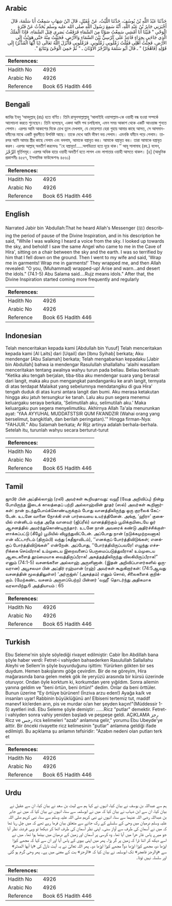 ## Arabic


<div dir="rtl" lang="ar" style={{fontSize:'larger',backgroundColor:'#f8f9fa',padding:20}}>
حَدَّثَنَا عَبْدُ اللَّهِ بْنُ يُوسُفَ، حَدَّثَنَا اللَّيْثُ، عَنْ عُقَيْلٍ، قَالَ ابْنُ شِهَابٍ سَمِعْتُ أَبَا سَلَمَةَ، قَالَ أَخْبَرَنِي جَابِرُ بْنُ عَبْدِ اللَّهِ، أَنَّهُ سَمِعَ رَسُولَ اللَّهِ صلى الله عليه وسلم يُحَدِّثُ عَنْ فَتْرَةِ الْوَحْىِ ‏"‏ فَبَيْنَا أَنَا أَمْشِي سَمِعْتُ صَوْتًا مِنَ السَّمَاءِ فَرَفَعْتُ بَصَرِي قِبَلَ السَّمَاءِ، فَإِذَا الْمَلَكُ الَّذِي جَاءَنِي بِحِرَاءٍ قَاعِدٌ عَلَى كُرْسِيٍّ بَيْنَ السَّمَاءِ وَالأَرْضِ، فَجَئِثْتُ مِنْهُ حَتَّى هَوَيْتُ إِلَى الأَرْضِ، فَجِئْتُ أَهْلِي فَقُلْتُ زَمِّلُونِي زَمِّلُونِي‏.‏ فَزَمَّلُونِي فَأَنْزَلَ اللَّهُ تَعَالَى ‏(‏يَا أَيُّهَا الْمُدَّثِّرُ‏)‏ إِلَى قَوْلِهِ ‏(‏فَاهْجُرْ‏)‏ ‏"‏ ـ قَالَ أَبُو سَلَمَةَ وَالرِّجْزَ الأَوْثَانَ ـ ‏"‏ ثُمَّ حَمِيَ الْوَحْىُ وَتَتَابَعَ ‏"‏‏.‏
</div>
<div style={{backgroundColor:'#f8f9fa',padding:20, marginBottom: 10}}><table> <thead> <tr> <th>References:</th> <th></th> </tr> </thead> <tbody><tr><td>Hadith No</td><td>4926</td></tr><tr><td>Arabic No</td><td>4926</td></tr><tr><td>Reference</td><td>Book 65 Hadith 446</td></tr></tbody></table></div>

## Bengali


<div dir="ltr" lang="bn" style={{fontSize:'larger',backgroundColor:'#f8f9fa',padding:20}}>
জাবির ইবনু ‘আবদুল্লাহ্ (রাঃ) হতে বর্ণিত। তিনি রাসূলসাল্লাল্লাহু ‘আলাইহি ওয়াসাল্লাম-কে ওয়াহী বন্ধ হওয়া সম্পর্কে আলোচনা করতে শুনেছেন। তিনি বলেছেন, একদা আমি পথ চলছিলাম, এমন সময় আকাশ থেকে একটি আওয়াজ শুনতে পেলাম। এরপর আমি আকাশের দিকে চোখ তুলে দেখলাম, যে ফেরেশতা হেরা গুহায় আমার কাছে আসত, সে আসমান-যমীনের মাঝে একটি কুরসীতে উপবিষ্ট আছে। তাকে দেখে আমি ভীষণ ভয় পেলাম। এমনকি যমীনে পড়ে গেলাম। তারপর আমি আমার স্ত্রীর কাছে গেলাম এবং বললাম, আমাকে বস্ত্রাবৃত কর। আমাকে বস্ত্রাবৃত কর। তারা আমাকে বস্ত্রাবৃত করল। এরপর আল্লাহ্ অবতীর্ণ করলেনঃ ‘‘হে বস্ত্রাবৃত!.....অপবিত্রতা হতে দূরে থাক।’’ আবূ সালামাহ (রহ.) বলেন, الرِّجْزَ মূর্তিসমূহ। এরপর অধিক হারে ওয়াহী অবতীর্ণ হতে লাগল এবং লাগাতার ওয়াহী আসতে থাকল। [৪] (আধুনিক প্রকাশনীঃ ৪৫৫৭, ইসলামিক ফাউন্ডেশনঃ ৪৫৬১)
</div>
<div style={{backgroundColor:'#f8f9fa',padding:20, marginBottom: 10}}><table> <thead> <tr> <th>References:</th> <th></th> </tr> </thead> <tbody><tr><td>Hadith No</td><td>4926</td></tr><tr><td>Arabic No</td><td>4926</td></tr><tr><td>Reference</td><td>Book 65 Hadith 446</td></tr></tbody></table></div>

## English


<div dir="ltr" lang="en" style={{fontSize:'larger',backgroundColor:'#f8f9fa',padding:20}}>
Narrated Jabir bin 'Abdullah:That he heard Allah's Messenger (ﷺ) describing the period of pause of the Divine Inspiration, and in his description he said, "While I was walking I heard a voice from the sky. I looked up towards the sky, and behold! I saw the same Angel who came to me in the Cave of Hira', sitting on a chair between the sky and the earth. I was so terrified by him that I fell down on the ground. Then I went to my wife and said, 'Wrap me in garments! Wrap me in garments!' They wrapped me, and then Allah revealed: "O you, (Muhammad) wrapped-up! Arise and warn...and desert the idols." (74.1-5) Abu Salama said....Rujz means idols." After that, the Divine Inspiration started coming more frequently and regularly
</div>
<div style={{backgroundColor:'#f8f9fa',padding:20, marginBottom: 10}}><table> <thead> <tr> <th>References:</th> <th></th> </tr> </thead> <tbody><tr><td>Hadith No</td><td>4926</td></tr><tr><td>Arabic No</td><td>4926</td></tr><tr><td>Reference</td><td>Book 65 Hadith 446</td></tr></tbody></table></div>

## Indonesian


<div dir="ltr" lang="id" style={{fontSize:'larger',backgroundColor:'#f8f9fa',padding:20}}>
Telah menceritakan kepada kami [Abdullah bin Yusuf] Telah menceritakan kepada kami [Al Laits] dari [Uqail] dan [Ibnu Syihab] berkata; Aku mendengar [Abu Salamah] berkata; Telah mengabarkan kepadaku [Jabir bin Abdullah] bahwa ia mendengar Rasulullah shallallahu 'alaihi wasallam menceritakan tentang awalnya wahyu turun pada beliau. Beliau berkisah: "Ketika aku tengah berjalan, tiba-tiba aku mendengar suara yang berasal dari langit, maka aku pun mengangkat pandanganku ke arah langit, ternyata di atas terdapat Malaikat yang sebelumnya mendatangiku di gua Hira' tengah duduk di atas kursi antara langit dan bumi. Aku merasa ketakutan hingga aku jatuh tersungkur ke tanah. Lalu aku pun segera menemui keluargaku seraya berkata, 'Selimutilah aku, selimutilah aku.' Maka keluargaku pun segera menyelimutiku. Akhirnya Allah Ta'ala menurunkan ayat: 'YAA AYYUHAL MUDDATSTSIR QUM FA'ANDZIR (Wahai orang yang berselimut, bangkitlah, dan berilah peringatan).'" Hingga firman-Nya: "FAHJUR." Abu Salamah berkata; Ar Rijz artinya adalah berhala-berhala. Setelah itu, turunlah wahyu secara berturut-turut
</div>
<div style={{backgroundColor:'#f8f9fa',padding:20, marginBottom: 10}}><table> <thead> <tr> <th>References:</th> <th></th> </tr> </thead> <tbody><tr><td>Hadith No</td><td>4926</td></tr><tr><td>Arabic No</td><td>4926</td></tr><tr><td>Reference</td><td>Book 65 Hadith 446</td></tr></tbody></table></div>

## Tamil


<div dir="ltr" lang="ta" style={{fontSize:'larger',backgroundColor:'#f8f9fa',padding:20}}>
ஜாபிர் பின் அப்தில்லாஹ் (ரலி) அவர்கள் கூறியதாவது: வஹீ (வேத அறிவிப்பு) நின்று போயிருந்த இடைக் காலத்தைப் பற்றி அல்லாஹ்வின் தூதர் (ஸல்) அவர்கள் கூறினார்கள்: நான் நடந்துபோய்க்கொண்டிருக்கும் போது வானத்திலிருந்து ஒரு குரலைக் கேட்டேன். உடனே வானை நோக்கி என் பார்வையை உயர்த்தினேன். அங்கு, ‘ஹிரா’ குகையில் என்னிடம் வந்த அதே வானவர் (ஜிப்ரீல்) வானத்திற்கும் பூமிக்குமிடையே ஓர் ஆசனத்தில் அமர்ந்துகொண்டிருந்தார். உடனே நான் அவரைக் கண்டு அதிர்ச்சிக்குள்ளாக்கப்பட்டு (கீழே) பூமியில் விழுந்துவிட்டேன். அப்போது நான் (நடுக்கமுற்றவனாக) என் வீட்டாரிடம் (திரும்பி) வந்து (கதீஜாவிடம்), ‘‘எனக்குப் போர்த்திவிடுங்கள்; எனக்குப் போர்த்திவிடுங்கள்” என்றேன். அப்போது, ‘‘போர்த்தியிருப்பவரே! எழுந்து எச்சரிக்கை செய்வீராக! உம்முடைய இறைவனைப் பெருமைப்படுத்துவீராக! உம்முடைய ஆடைகளைத் தூய்மையாக வைத்திருப்பீராக! அசுத்தத்திலிருந்து விலகியிருப்பீராக!” எனும் (74:1-5) வசனங்களை அல்லாஹ் அருளினான். (இதன் அறிவிப்பாளர்களில் ஒருவரான) அபூசலமா பின் அப்திர் ரஹ்மான் (ரஹ்) அவர்கள் கூறுகிறார்கள்: (74:5ஆவது வசனத்தின் மூலத்திலுள்ள) ‘அர்ருஜ்ஸ்’ (அசுத்தம்) எனும் சொல், சிலைகளைக் குறிக்கும். (மேற்கண்ட வசனம் அருளப்பெற்ற) பின்னர் ‘வஹீ’ தொடர்ந்து அதிகமாக வரலாயிற்று.6 அத்தியாயம் : 65
</div>
<div style={{backgroundColor:'#f8f9fa',padding:20, marginBottom: 10}}><table> <thead> <tr> <th>References:</th> <th></th> </tr> </thead> <tbody><tr><td>Hadith No</td><td>4926</td></tr><tr><td>Arabic No</td><td>4926</td></tr><tr><td>Reference</td><td>Book 65 Hadith 446</td></tr></tbody></table></div>

## Turkish


<div dir="ltr" lang="tr" style={{fontSize:'larger',backgroundColor:'#f8f9fa',padding:20}}>
Ebu Seleme'nin şöyle söylediği rivayet edilmiştir: Cabir İbn Abdillah bana şöyle haber verdi: Fetret-i vahiyden bahsederken Rasulullah Sallallahu Aleyhi ve Sellem'in şöyle buyurduğunu işittim: Yürürken gökten bir ses duydum. Hemen bakışlarımı göğe çevirdim. Bir de ne göreyim, Hira mağarasında bana gelen melek gök ile yeryüzü arasında bir kürsü üzerinde oturuyor. Ondan öyle korktum ki, korkumdan yere yığıldım. Sonra ailemin yanına geldim ve "beni örtün, beni örtün!" dedim. Onlar da beni örttüler. Bunun üzerine "Ey örtüye bürünen! (İnziva arzu eden!) Ayağa ka/k ve insanları uyar! Rabbinin büyüklüğünü an! Elbiseni tertemiz tut, maddf manevf kir/erden arın, pis ve murdar o/an her şeyden kaçın!"(Müddessir 1-5) ayetleri indi. Ebu Seleme şöyle demiştir: ......Ricz "putlar" demektir. Fetret-i vahiyden sonra vahiy yeniden başladı ve peşpeşe geldi. AÇiKLAMA رجز Ricz ve رجس rics kelimeleri "azab" anlamına gelir," yorumu Ebu Ubeyde'ye aittir. Bir önceki rivayette ricz kelimesinin "putlar" anlamına geldiği ifade edilmişti. Bu açıklama şu anlamın tefsiridir: "Azabın nedeni olan putları terk et
</div>
<div style={{backgroundColor:'#f8f9fa',padding:20, marginBottom: 10}}><table> <thead> <tr> <th>References:</th> <th></th> </tr> </thead> <tbody><tr><td>Hadith No</td><td>4926</td></tr><tr><td>Arabic No</td><td>4926</td></tr><tr><td>Reference</td><td>Book 65 Hadith 446</td></tr></tbody></table></div>

## Urdu


<div dir="rtl" lang="ur" style={{fontSize:'larger',backgroundColor:'#f8f9fa',padding:20}}>
ہم سے عبداللہ بن یوسف نے بیان کیا، انہوں نے کہا ہم سے لیث بن سعد نے بیان کیا، ان سے عقیل نے بیان کیا، ان سے ابن شہاب نے بیان کیا کہ میں نے ابوسلمہ سے سنا، انہوں نے بیان کیا کہ میں نے جابر بن عبداللہ رضی اللہ عنہما سے سنا، انہوں نے نبی کریم صلی اللہ علیہ وسلم سے سنا، نبی کریم صلی اللہ علیہ وسلم درمیان میں وحی کے سلسلے کے رک جانے سے متعلق بیان فرما رہے تھے کہ میں چل رہا تھا کہ میں نے آسمان کی طرف سے آواز سنی۔ اپنی نظر آسمان کی طرف اٹھا کر دیکھا تو وہی فرشتہ نظر آیا جو میرے پاس غار حرا میں آیا تھا۔ وہ کرسی پر آسمان اور زمین کے درمیان میں بیٹھا ہوا تھا۔ میں نے اسے دیکھ کر اتنا ڈرا کہ زمین پر گر پڑا۔ پھر میں اپنی بیوی کے پاس آیا اور ان سے کہا کہ مجھے کپڑا اوڑھا دو، مجھے کپڑا اوڑھا دو! مجھے کپڑا اوڑھا دو۔ پھر اللہ تعالیٰ نے یہ آیت نازل کی «يا أيها المدثر‏» سے «والرجز فاهجر‏» تک ابوسلمہ نے بیان کیا کہ «الرجز» بت کے معنی میں ہے۔ پھر وحی گرم ہو گئی اور سلسلہ نہیں ٹوٹا۔
</div>
<div style={{backgroundColor:'#f8f9fa',padding:20, marginBottom: 10}}><table> <thead> <tr> <th>References:</th> <th></th> </tr> </thead> <tbody><tr><td>Hadith No</td><td>4926</td></tr><tr><td>Arabic No</td><td>4926</td></tr><tr><td>Reference</td><td>Book 65 Hadith 446</td></tr></tbody></table></div>